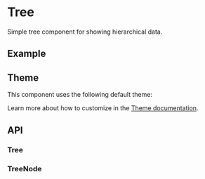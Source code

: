 
<Meta of={TreeStories} />

# Tree
Simple tree component for showing hierarchical data.

## Example
<Canvas sourceState="shown" of={TreeStories.Simple} />

## Theme
This component uses the following default theme:

<ThemeRender theme={treeTheme} />

Learn more about how to customize in the [Theme documentation](/theme/getting-started).

## API
### Tree
<PropsTable name="Tree" />

### TreeNode
<PropsTable name="TreeNode" />

